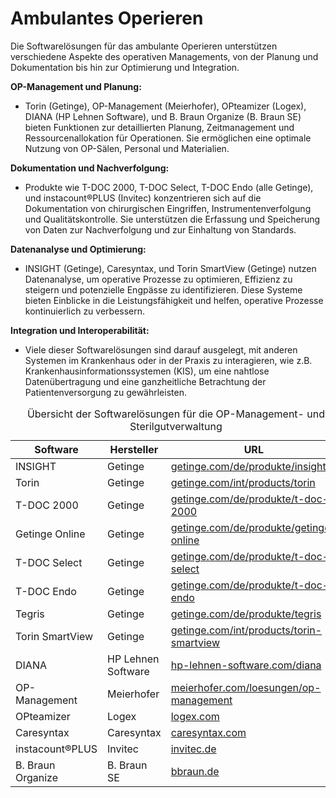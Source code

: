 # Ambulantes Operieren

Die Softwarelösungen für das ambulante Operieren unterstützen verschiedene Aspekte des operativen Managements, von der Planung und Dokumentation bis hin zur Optimierung und Integration. 

**OP-Management und Planung:**

- Torin (Getinge), OP-Management (Meierhofer), OPteamizer (Logex), DIANA (HP Lehnen Software), und B. Braun Organize (B. Braun SE) bieten Funktionen zur detaillierten Planung, Zeitmanagement und Ressourcenallokation für Operationen. Sie ermöglichen eine optimale Nutzung von OP-Sälen, Personal und Materialien.

**Dokumentation und Nachverfolgung:**

- Produkte wie T-DOC 2000, T-DOC Select, T-DOC Endo (alle Getinge), und instacount®PLUS (Invitec) konzentrieren sich auf die Dokumentation von chirurgischen Eingriffen, Instrumentenverfolgung und Qualitätskontrolle. Sie unterstützen die Erfassung und Speicherung von Daten zur Nachverfolgung und zur Einhaltung von Standards.

**Datenanalyse und Optimierung:**

- INSIGHT (Getinge), Caresyntax, und Torin SmartView (Getinge) nutzen Datenanalyse, um operative Prozesse zu optimieren, Effizienz zu steigern und potenzielle Engpässe zu identifizieren. Diese Systeme bieten Einblicke in die Leistungsfähigkeit und helfen, operative Prozesse kontinuierlich zu verbessern.

**Integration und Interoperabilität:**

- Viele dieser Softwarelösungen sind darauf ausgelegt, mit anderen Systemen im Krankenhaus oder in der Praxis zu interagieren, wie z.B. Krankenhausinformationssystemen (KIS), um eine nahtlose Datenübertragung und eine ganzheitliche Betrachtung der Patientenversorgung zu gewährleisten.

| **Software**             | **Hersteller**          | **URL**                                                    |
|---------------------------|-------------------------|------------------------------------------------------------|
| INSIGHT                  | Getinge                | [getinge.com/de/produkte/insight](https://www.getinge.com/de/produkte/insight/)       |
| Torin                    | Getinge                | [getinge.com/int/products/torin](https://www.getinge.com/int/products/torin/)        |
| T-DOC 2000               | Getinge                | [getinge.com/de/produkte/t-doc-2000](https://www.getinge.com/de/produkte/t-doc-2000/)    |
| Getinge Online           | Getinge                | [getinge.com/de/produkte/getinge-online](https://www.getinge.com/de/produkte/getinge-online/)|
| T-DOC Select             | Getinge                | [getinge.com/de/produkte/t-doc-select](https://www.getinge.com/de/produkte/t-doc-select/)  |
| T-DOC Endo               | Getinge                | [getinge.com/de/produkte/t-doc-endo](https://www.getinge.com/de/produkte/t-doc-endo/)    |
| Tegris                   | Getinge                | [getinge.com/de/produkte/tegris](https://www.getinge.com/de/produkte/tegris/)        |
| Torin SmartView          | Getinge                | [getinge.com/int/products/torin-smartview](https://www.getinge.com/int/products/torin-smartview/)|
| DIANA                    | HP Lehnen Software     | [hp-lehnen-software.com/diana](https://www.hp-lehnen-software.com/diana)           |
| OP-Management            | Meierhofer             | [meierhofer.com/loesungen/op-management](https://www.meierhofer.com/loesungen/op-management/)|
| OPteamizer               | Logex                  | [logex.com](https://logex.com/de/losungen/financial-analytics/opteamizer/)|
| Caresyntax               | Caresyntax             | [caresyntax.com](https://caresyntax.com/)                           |
| instacount®PLUS          | Invitec                | [invitec.de](https://invitec.de/)                                  |
| B. Braun Organize | B. Braun SE | [bbraun.de](https://www.bbraun.de/de/produkte-und-loesungen/loesungen/ambulantes-operieren/it-fuer-warenwirtschaft.html) |

: Übersicht der Softwarelösungen für die OP-Management- und Sterilgutverwaltung
